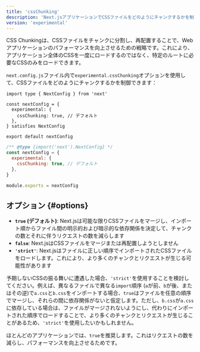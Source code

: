 ```yaml
---
title: 'cssChunking'
description: 'Next.jsアプリケーションでCSSファイルをどのようにチャンクするかを制御するために、`cssChunking`オプションを使用してください。'
version: 'experimental'
---
```


CSS Chunkingは、CSSファイルをチャンクに分割し、再配置することで、Webアプリケーションのパフォーマンスを向上させるための戦略です。これにより、アプリケーション全体のCSSを一度にロードするのではなく、特定のルートに必要なCSSのみをロードできます。

`next.config.js`ファイル内で`experimental.cssChunking`オプションを使用して、CSSファイルをどのようにチャンクするかを制御できます：

<Tabs>
<TabItem value="tsx" label="TypeScript">

```tsx title="next.config.ts" switcher
import type { NextConfig } from 'next'

const nextConfig = {
  experimental: {
    cssChunking: true, // デフォルト
  },
} satisfies NextConfig

export default nextConfig
```

</TabItem>
<TabItem value="js" label="JavaScript">

```js title="next.config.js" switcher
/** @type {import('next').NextConfig} */
const nextConfig = {
  experimental: {
    cssChunking: true, // デフォルト
  },
}

module.exports = nextConfig
```

</TabItem>
</Tabs>

## オプション {#options}

- **`true` (デフォルト)**: Next.jsは可能な限りCSSファイルをマージし、インポート順からファイル間の明示的および暗示的な依存関係を決定して、チャンクの数とそれに伴うリクエストの数を減らします
- **`false`**: Next.jsはCSSファイルをマージまたは再配置しようとしません
- **`'strict'`**: Next.jsはファイルに正しい順序でインポートされたCSSファイルをロードします。これにより、より多くのチャンクとリクエストが生じる可能性があります

予期しないCSSの振る舞いに遭遇した場合、`'strict'`を使用することを検討してください。例えば、異なるファイルで異なる`import`順序 (`a`が前、`b`が後、またはその逆)で`a.css`と`b.css`をインポートする場合、`true`はファイルを任意の順序でマージし、それらの間に依存関係がないと仮定します。ただし、`b.css`が`a.css`に依存している場合は、ファイルがマージされないようにし、代わりにインポートされた順序でロードすることで、より多くのチャンクとリクエストが生じることがあるため、`'strict'`を使用したいかもしれません。

ほとんどのアプリケーションでは、`true`を推奨します。これはリクエストの数を減らし、パフォーマンスを向上させるためです。

